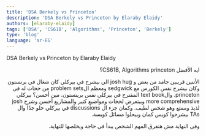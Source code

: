 ```yaml
---
title: 'DSA Berkely vs Princeton'
description: 'DSA Berkely vs Princeton by Elaraby Elaidy'
authors: [elaraby-elaidy]
tags: ['DSA', 'CS61B', 'Algorithms', 'Princeton', 'Berkely']
type: 'blog'
language: 'ar-EG'
---
```


DSA Berkely vs Princeton by Elaraby Elaidy

<!--truncate-->

<div dir="rtl">

ايه الأفضل CS61B, Algorithms princeton؟

الأتنين قريبين جامد من بعض و josh hug الي بيشرح في بيركلي كان شغال في برنستون وكان بيشرح نفس الكورس مع sedgwick ومعظم الproblem sets من حجات له في princeton. والtext book المقترح في بيركلي نفس برينستون.
مين أحسن؟ بيركلي more comprehensive وبيتعرض لحجات ومواضيع كتير والمشاريع أحسن وشرح josh لذيذ وممتع وهو شخص لطيف. وكمان جزء ال discussions في بيركلي حلو جدًا وال TAs بيشرحوا كويس كمان وبيحلوا مسائل كويسة.

وفي النهاية مش هتفرق المهم الشخص يبدأ في حاجة ويخلصها للنهاية.

</div>
